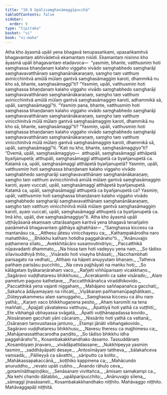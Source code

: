 ```yaml
---
title: "10.9 Upālisaṃghasāmaggīpucchā"
tableOfContents: false
sidebar:
  order: 9
type: "tipitaka"
basket: "vi"
book: "vi-maha"
---
```



<DynamicBreadcrumb />

<Division number="476" book="vi-maha" e="ch" v="3" p="508">

<Paragraph number="2021" book="vi-maha">
Atha kho āyasmā upāli yena bhagavā tenupasaṅkami, upasaṅkamitvā bhagavantaṃ abhivādetvā ekamantaṃ nisīdi. Ekamantaṃ nisinno kho āyasmā upāli bhagavantaṃ etadavoca—  “yasmiṃ, bhante, vatthusmiṃ hoti saṃghassa bhaṇḍanaṃ kalaho viggaho vivādo saṃghabhedo saṃgharāji saṃghavavatthānaṃ saṃghanānākaraṇaṃ, saṃgho taṃ vatthuṃ avinicchinitvā amūlā mūlaṃ gantvā saṃghasāmaggiṃ karoti, dhammikā nu kho sā, bhante, saṃghasāmaggī”ti? “Yasmiṃ, upāli, vatthusmiṃ hoti saṃghassa bhaṇḍanaṃ kalaho viggaho vivādo saṃghabhedo saṃgharāji saṃghavavatthānaṃ saṃghanānākaraṇaṃ, saṃgho taṃ vatthuṃ avinicchinitvā amūlā mūlaṃ gantvā saṃghasāmaggiṃ karoti, adhammikā sā, upāli, saṃghasāmaggī”ti.
</Paragraph>

<Paragraph number="2022" book="vi-maha">
“Yasmiṃ pana, bhante, vatthusmiṃ hoti saṃghassa bhaṇḍanaṃ kalaho viggaho vivādo saṃghabhedo saṃgharāji saṃghavavatthānaṃ saṃghanānākaraṇaṃ, saṃgho taṃ vatthuṃ vinicchinitvā mūlā mūlaṃ gantvā saṃghasāmaggiṃ karoti, dhammikā nu kho sā, bhante, saṃghasāmaggī”ti? “Yasmiṃ, upāli, vatthusmiṃ hoti saṃghassa bhaṇḍanaṃ kalaho viggaho vivādo saṃghabhedo saṃgharāji saṃghavavatthānaṃ saṃghanānākaraṇaṃ, saṃgho taṃ vatthuṃ vinicchinitvā mūlā mūlaṃ gantvā saṃghasāmaggiṃ karoti, dhammikā sā, upāli, saṃghasāmaggī”ti.
</Paragraph>

<Paragraph number="2023" book="vi-maha">
“Kati nu kho, bhante, saṃghasāmaggiyo”ti? “Dvemā, upāli, saṃghasāmaggiyo—  atthupāli, saṃghasāmaggī atthāpetā byañjanupetā; atthupāli, saṃghasāmaggī atthupetā ca byañjanupetā ca. Katamā ca, upāli, saṃghasāmaggī atthāpetā byañjanupetā? Yasmiṃ, upāli, vatthusmiṃ hoti saṃghassa bhaṇḍanaṃ kalaho viggaho vivādo saṃghabhedo saṃgharāji saṃghavavatthānaṃ saṃghanānākaraṇaṃ, saṃgho taṃ vatthuṃ avinicchinitvā amūlā mūlaṃ gantvā saṃghasāmaggiṃ karoti, ayaṃ vuccati, upāli, saṃghasāmaggī atthāpetā byañjanupetā. Katamā ca, upāli, saṃghasāmaggī atthupetā ca byañjanupetā ca? Yasmiṃ, upāli, vatthusmiṃ hoti saṃghassa bhaṇḍanaṃ kalaho viggaho vivādo saṃghabhedo saṃgharāji saṃghavavatthānaṃ saṃghanānākaraṇaṃ, saṃgho taṃ vatthuṃ vinicchinitvā mūlā mūlaṃ gantvā saṃghasāmaggiṃ karoti, ayaṃ vuccati, upāli, saṃghasāmaggī atthupetā ca byañjanupetā ca. Imā kho, upāli, dve saṃghasāmaggiyo”ti.
</Paragraph>

</Division>
<Division number="477" book="vi-maha" e="ch" v="3" p="509">

<Paragraph number="2024" book="vi-maha">
Atha kho āyasmā upāli uṭṭhāyāsanā ekaṃsaṃ uttarāsaṅgaṃ karitvā yena bhagavā tenañjaliṃ paṇāmetvā bhagavantaṃ gāthāya ajjhabhāsi—
</Paragraph>

<Paragraph number="2025" type="verses" book="vi-maha">
_“Saṃghassa kiccesu ca mantanāsu ca,_  
_Atthesu jātesu vinicchayesu ca;_  
_Kathaṃpakārodha naro mahatthiko,_  
_Bhikkhu kathaṃ hotidha paggahāraho”ti._  

</Paragraph>

<Paragraph number="2026" type="verses" book="vi-maha">
_“Anānuvajjo paṭhamena sīlato,_  
_Avekkhitācāro susaṃvutindriyo;_  
_Paccatthikā nūpavadanti dhammato,_  
_Na hissa taṃ hoti vadeyyu yena naṃ._  

</Paragraph>

<Paragraph number="2027" type="verses" book="vi-maha">
_So tādiso sīlavisuddhiyā ṭhito,_  
_Visārado hoti visayha bhāsati;_  
_Nacchambhati parisagato na vedhati,_  
_Atthaṃ na hāpeti anuyyutaṃ bhaṇaṃ._  

</Paragraph>

<Paragraph number="2028" type="verses" book="vi-maha">
_Tatheva pañhaṃ parisāsu pucchito,_  
_Na ceva pajjhāyati na maṅku hoti;_  
_So kālāgataṃ byākaraṇārahaṃ vaco,_  
_Rañjeti viññūparisaṃ vicakkhaṇo._  

</Paragraph>

<Paragraph number="2029" type="verses" book="vi-maha">
_Sagāravo vuḍḍhataresu bhikkhusu,_  
_Ācerakamhi ca sake visārado;_  
_Alaṃ pametuṃ paguṇo kathetave,_  
_Paccatthikānañca viraddhikovido._  

</Paragraph>

<Paragraph number="2030" type="verses" book="vi-maha">
_Paccatthikā yena vajanti niggahaṃ,_  
_Mahājano saññapanañca gacchati;_  
_Sakañca ādāyamayaṃ na riñcati,_  
_Viyākaraṃ pañhamanūpaghātikaṃ._  

</Paragraph>

<Paragraph number="2031" type="verses" book="vi-maha">
_Dūteyyakammesu alaṃ samuggaho,_  
_Saṃghassa kiccesu ca āhu naṃ yathā;_  
_Karaṃ vaco bhikkhugaṇena pesito,_  
_Ahaṃ karomīti na tena maññati._  

</Paragraph>

<Paragraph number="2032" type="verses" book="vi-maha">
_Āpajjati yāvatakesu vatthusu,_  
_Āpattiyā hoti yathā ca vuṭṭhiti;_  
_Ete vibhaṅgā ubhayassa svāgatā,_  
_Āpatti vuṭṭhānapadassa kovido._  

</Paragraph>

<Paragraph number="2033" type="verses" book="vi-maha">
_Nissāraṇaṃ gacchati yāni cācaraṃ,_  
_Nissārito hoti yathā ca vattanā;_  
_Osāraṇaṃ taṃvusitassa jantuno,_  
_Etampi jānāti vibhaṅgakovido._  

</Paragraph>

<Paragraph number="2034" type="verses" book="vi-maha">
_Sagāravo vuḍḍhataresu bhikkhusu,_  
_Navesu theresu ca majjhimesu ca;_  
_Mahājanassatthacarodha paṇḍito,_  
_So tādiso bhikkhu idha paggahāraho”ti._  


</Paragraph>
</Division>

<Paragraph number="2035" type="center" book="vi-maha">
Kosambakakkhandhako dasamo.



</Paragraph>

<Paragraph number="2036" type="center" book="vi-maha">
Tassuddānaṃ


</Paragraph>

<Paragraph number="2037" type="verses" book="vi-maha">
_Kosambiyaṃ jinavaro,_  
_vivādāpattidassane;_  
_Nukkhipeyya yasmiṃ tasmiṃ,_  
_saddhāyāpatti desaye._  

</Paragraph>

<Paragraph number="2038" type="verses" book="vi-maha">
_Antosīmāyaṃ tattheva,_  
_bālakañceva vaṃsadā;_  
_Pālileyyā ca sāvatthi,_  
_sāriputto ca kolito._  

</Paragraph>

<Paragraph number="2039" type="verses" book="vi-maha">
_Mahākassapakaccānā,_  
_koṭṭhiko kappinena ca;_  
_Mahācundo anuruddho,_  
_revato upāli cubho._  

</Paragraph>

<Paragraph number="2040" type="verses" book="vi-maha">
_Ānando rāhulo ceva,_  
_gotamīnāthapiṇḍiko;_  
_Senāsanaṃ vivittañca,_  
_āmisaṃ samakampi ca._  

</Paragraph>

<Paragraph number="2041" type="verses" book="vi-maha">
_Na kehi chando dātabbo,_  
_upāliparipucchito;_  
_Anānuvajjo sīlena,_  
_sāmaggī jinasāsaneti._  


</Paragraph>

<Paragraph number="2042" type="center" book="vi-maha">
Kosambakakkhandhako niṭṭhito.



</Paragraph>

<Paragraph number="2043" type="center" book="vi-maha">
Mahāvaggo niṭṭhito.



</Paragraph>

<Paragraph number="2044" type="center" book="vi-maha">
Mahāvaggapāḷi niṭṭhitā.
</Paragraph>